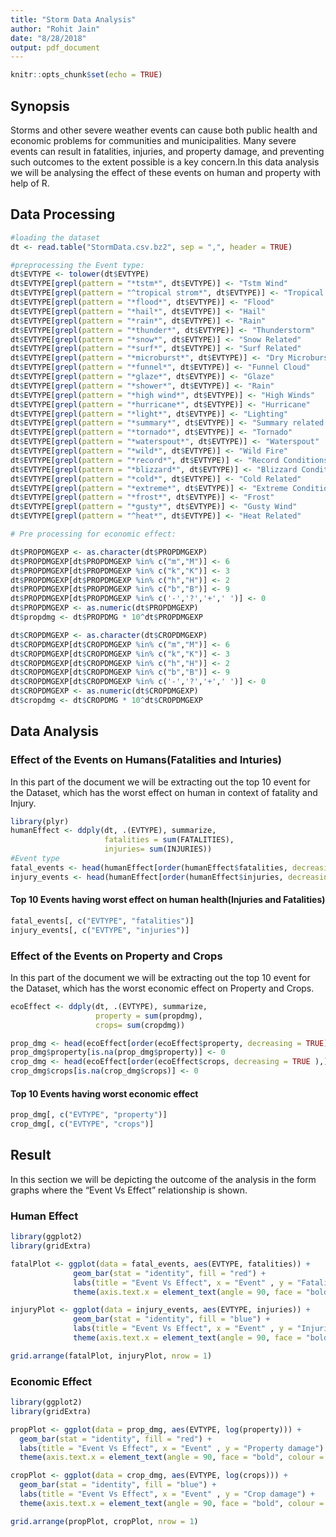```yaml
---
title: "Storm Data Analysis"
author: "Rohit Jain"
date: "8/28/2018"
output: pdf_document
---
```


```r
knitr::opts_chunk$set(echo = TRUE)
```

## Synopsis

Storms and other severe weather events can cause both public health and economic problems for communities and municipalities. Many severe events can result in fatalities, injuries, and property damage, and preventing such outcomes to the extent possible is a key concern.In this data analysis we will be analysing the effect of these events on human and property with help of R. 


## Data Processing
```r
#loading the dataset
dt <- read.table("StormData.csv.bz2", sep = ",", header = TRUE)

#preprocessing the Event type:
dt$EVTYPE <- tolower(dt$EVTYPE)
dt$EVTYPE[grepl(pattern = "*tstm*", dt$EVTYPE)] <- "Tstm Wind"
dt$EVTYPE[grepl(pattern = "^tropical strom*", dt$EVTYPE)] <- "Tropical Storm"
dt$EVTYPE[grepl(pattern = "*flood*", dt$EVTYPE)] <- "Flood"
dt$EVTYPE[grepl(pattern = "*hail*", dt$EVTYPE)] <- "Hail"
dt$EVTYPE[grepl(pattern = "*rain*", dt$EVTYPE)] <- "Rain"
dt$EVTYPE[grepl(pattern = "*thunder*", dt$EVTYPE)] <- "Thunderstorm"
dt$EVTYPE[grepl(pattern = "*snow*", dt$EVTYPE)] <- "Snow Related"
dt$EVTYPE[grepl(pattern = "*surf*", dt$EVTYPE)] <- "Surf Related"
dt$EVTYPE[grepl(pattern = "*microburst*", dt$EVTYPE)] <- "Dry Microburst"
dt$EVTYPE[grepl(pattern = "*funnel*", dt$EVTYPE)] <- "Funnel Cloud"
dt$EVTYPE[grepl(pattern = "*glaze*", dt$EVTYPE)] <- "Glaze"
dt$EVTYPE[grepl(pattern = "*shower*", dt$EVTYPE)] <- "Rain"
dt$EVTYPE[grepl(pattern = "*high wind*", dt$EVTYPE)] <- "High Winds"
dt$EVTYPE[grepl(pattern = "*hurricane*", dt$EVTYPE)] <- "Hurricane"
dt$EVTYPE[grepl(pattern = "*light*", dt$EVTYPE)] <- "Lighting"
dt$EVTYPE[grepl(pattern = "*summary*", dt$EVTYPE)] <- "Summary related Entry"
dt$EVTYPE[grepl(pattern = "*tornado*", dt$EVTYPE)] <- "Tornado"
dt$EVTYPE[grepl(pattern = "*waterspout*", dt$EVTYPE)] <- "Waterspout"
dt$EVTYPE[grepl(pattern = "*wild*", dt$EVTYPE)] <- "Wild Fire"
dt$EVTYPE[grepl(pattern = "*record*", dt$EVTYPE)] <- "Record Conditions"
dt$EVTYPE[grepl(pattern = "*blizzard*", dt$EVTYPE)] <- "Blizzard Conditions"
dt$EVTYPE[grepl(pattern = "*cold*", dt$EVTYPE)] <- "Cold Related"
dt$EVTYPE[grepl(pattern = "*extreme*", dt$EVTYPE)] <- "Extreme Conditions"
dt$EVTYPE[grepl(pattern = "*frost*", dt$EVTYPE)] <- "Frost"
dt$EVTYPE[grepl(pattern = "*gusty*", dt$EVTYPE)] <- "Gusty Wind"
dt$EVTYPE[grepl(pattern = "^heat*", dt$EVTYPE)] <- "Heat Related"

# Pre processing for economic effect:

dt$PROPDMGEXP <- as.character(dt$PROPDMGEXP)
dt$PROPDMGEXP[dt$PROPDMGEXP %in% c("m","M")] <- 6
dt$PROPDMGEXP[dt$PROPDMGEXP %in% c("k","K")] <- 3
dt$PROPDMGEXP[dt$PROPDMGEXP %in% c("h","H")] <- 2
dt$PROPDMGEXP[dt$PROPDMGEXP %in% c("b","B")] <- 9
dt$PROPDMGEXP[dt$PROPDMGEXP %in% c('-','?','+',' ')] <- 0
dt$PROPDMGEXP <- as.numeric(dt$PROPDMGEXP)
dt$propdmg <- dt$PROPDMG * 10^dt$PROPDMGEXP

dt$CROPDMGEXP <- as.character(dt$CROPDMGEXP)
dt$CROPDMGEXP[dt$CROPDMGEXP %in% c("m","M")] <- 6
dt$CROPDMGEXP[dt$CROPDMGEXP %in% c("k","K")] <- 3
dt$CROPDMGEXP[dt$CROPDMGEXP %in% c("h","H")] <- 2
dt$CROPDMGEXP[dt$CROPDMGEXP %in% c("b","B")] <- 9
dt$CROPDMGEXP[dt$CROPDMGEXP %in% c('-','?','+',' ')] <- 0
dt$CROPDMGEXP <- as.numeric(dt$CROPDMGEXP)
dt$cropdmg <- dt$CROPDMG * 10^dt$CROPDMGEXP
```

## Data Analysis

### Effect of the Events on Humans(Fatalities and Inturies)
In this part of the document we will be extracting out the top 10 event for the Dataset, which has the worst effect on human in context of fatality and Injury.

```r
library(plyr)
humanEffect <- ddply(dt, .(EVTYPE), summarize,
                     fatalities = sum(FATALITIES),
                     injuries= sum(INJURIES))
#Event type
fatal_events <- head(humanEffect[order(humanEffect$fatalities, decreasing = T), ], 10)
injury_events <- head(humanEffect[order(humanEffect$injuries, decreasing = T), ], 10)
```

#### Top 10 Events having worst effect on human health(Injuries and Fatalities)

``` r
fatal_events[, c("EVTYPE", "fatalities")]
injury_events[, c("EVTYPE", "injuries")]
```

### Effect of the Events on Property and Crops
In this part of the document we will be extracting out the top 10 event for the Dataset, which has the worst economic effect on Property and Crops.

``` r

ecoEffect <- ddply(dt, .(EVTYPE), summarize,
                   property = sum(propdmg),
                   crops= sum(cropdmg))

prop_dmg <- head(ecoEffect[order(ecoEffect$property, decreasing = TRUE),],10)
prop_dmg$property[is.na(prop_dmg$property)] <- 0
crop_dmg <- head(ecoEffect[order(ecoEffect$crops, decreasing = TRUE ),],10)
crop_dmg$crops[is.na(crop_dmg$crops)] <- 0
```

#### Top 10 Events having worst economic effect

```r
prop_dmg[, c("EVTYPE", "property")]
crop_dmg[, c("EVTYPE", "crops")]
```

## Result

In this section we will be depicting the outcome of the analysis in the form graphs where the "Event Vs Effect" relationship is shown.

### Human Effect

``` r

library(ggplot2)
library(gridExtra)

fatalPlot <- ggplot(data = fatal_events, aes(EVTYPE, fatalities)) + 
              geom_bar(stat = "identity", fill = "red") +
              labs(title = "Event Vs Effect", x = "Event" , y = "Fatalities") +
              theme(axis.text.x = element_text(angle = 90, face = "bold", colour = "black"))

injuryPlot <- ggplot(data = injury_events, aes(EVTYPE, injuries)) +
              geom_bar(stat = "identity", fill = "blue") +
              labs(title = "Event Vs Effect", x = "Event" , y = "Injuries") +
              theme(axis.text.x = element_text(angle = 90, face = "bold", colour = "black"))

grid.arrange(fatalPlot, injuryPlot, nrow = 1)
```

### Economic Effect

```r
library(ggplot2)
library(gridExtra)

propPlot <- ggplot(data = prop_dmg, aes(EVTYPE, log(property))) + 
  geom_bar(stat = "identity", fill = "red") +
  labs(title = "Event Vs Effect", x = "Event" , y = "Property damage") +
  theme(axis.text.x = element_text(angle = 90, face = "bold", colour = "black"))

cropPlot <- ggplot(data = crop_dmg, aes(EVTYPE, log(crops))) +
  geom_bar(stat = "identity", fill = "blue") +
  labs(title = "Event Vs Effect", x = "Event" , y = "Crop damage") +
  theme(axis.text.x = element_text(angle = 90, face = "bold", colour = "black"))

grid.arrange(propPlot, cropPlot, nrow = 1)
```
